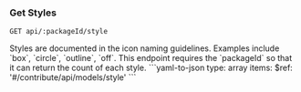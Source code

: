 ### Get Styles

```
GET api/:packageId/style
```

<Tabs>
  <Tab title='Description'>
    Styles are documented in the icon naming guidelines. Examples include `box`, `circle`, `outline`, `off`. This endpoint requires the `packageId` so that it can return the count of each style.
  </Tab>
  <Tab title='Response'>
    ```yaml-to-json
    type: array
    items:
      $ref: '#/contribute/api/models/style'
    ```
  </Tab>
</Tabs>